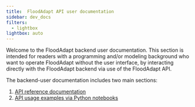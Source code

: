 ```yaml
---
title: 	FloodAdapt API user documentation
sidebar: dev_docs
filters:
  - lightbox
lightbox: auto
---
```

Welcome to the FloodAdapt backend user documentation. This section is intended for readers with a programming and/or modeling background who want to operate FloodAdapt without the user interface, by interacting directly with the FloodAdapt backend via use of the FloodAdapt API.

The backend-user documentation includes two main sections:

(1) [API reference documentation](api_ref/api_index.qmd)
(2) [API usage examples via Python notebooks](examples/index.qmd)
